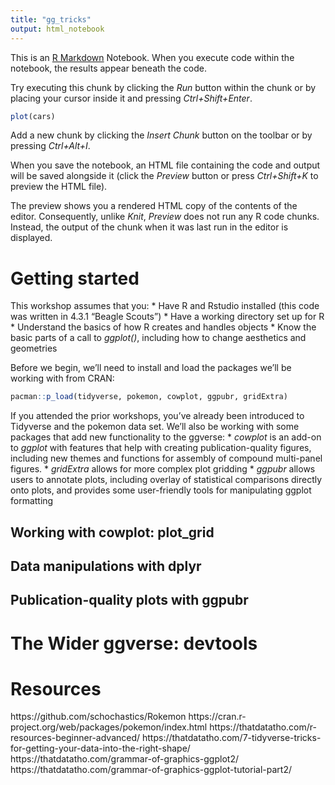 ```yaml
---
title: "gg_tricks"
output: html_notebook
---
```


This is an [R Markdown](http://rmarkdown.rstudio.com) Notebook. When you execute code within the notebook, the results appear beneath the code. 

Try executing this chunk by clicking the *Run* button within the chunk or by placing your cursor inside it and pressing *Ctrl+Shift+Enter*. 

```r
plot(cars)
```

Add a new chunk by clicking the *Insert Chunk* button on the toolbar or by pressing *Ctrl+Alt+I*.

When you save the notebook, an HTML file containing the code and output will be saved alongside it (click the *Preview* button or press *Ctrl+Shift+K* to preview the HTML file).

The preview shows you a rendered HTML copy of the contents of the editor. Consequently, unlike *Knit*, *Preview* does not run any R code chunks. Instead, the output of the chunk when it was last run in the editor is displayed.



# Getting started
This workshop assumes that you:
* Have R and Rstudio installed (this code was written in 4.3.1 "Beagle Scouts")
* Have a working directory set up for R
* Understand the basics of how R creates and handles objects
* Know the basic parts of a call to *ggplot()*, including how to change aesthetics and geometries


Before we begin, we'll need to install and load the packages we'll be working with from CRAN:
```r
pacman::p_load(tidyverse, pokemon, cowplot, ggpubr, gridExtra)
```

If you attended the prior workshops, you've already been introduced to Tidyverse and the pokemon data set. We'll also be working with some packages that add new functionality to the ggverse:
* *cowplot* is an add-on to *ggplot* with features that help with creating publication-quality figures, including new themes and functions for assembly of compound multi-panel figures. 
* *gridExtra* allows for more complex plot gridding
* *ggpubr* allows users to annotate plots, including overlay of statistical comparisons directly onto plots, and provides some user-friendly tools for manipulating ggplot formatting

## Working with cowplot: plot_grid



## Data manipulations with dplyr



## Publication-quality plots with ggpubr


# The Wider ggverse: devtools





# Resources
https://github.com/schochastics/Rokemon
https://cran.r-project.org/web/packages/pokemon/index.html
https://thatdatatho.com/r-resources-beginner-advanced/
https://thatdatatho.com/7-tidyverse-tricks-for-getting-your-data-into-the-right-shape/
https://thatdatatho.com/grammar-of-graphics-ggplot2/
https://thatdatatho.com/grammar-of-graphics-ggplot-tutorial-part2/

